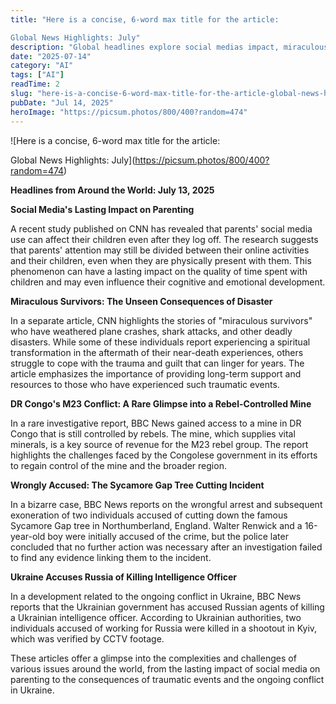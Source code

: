 ```yaml
---
title: "Here is a concise, 6-word max title for the article:

Global News Highlights: July"
description: "Global headlines explore social medias impact, miraculous survivors, and international conflicts."
date: "2025-07-14"
category: "AI"
tags: ["AI"]
readTime: 2
slug: "here-is-a-concise-6-word-max-title-for-the-article-global-news-highlights-july"
pubDate: "Jul 14, 2025"
heroImage: "https://picsum.photos/800/400?random=474"
---
```


![Here is a concise, 6-word max title for the article:

Global News Highlights: July](https://picsum.photos/800/400?random=474)

**Headlines from Around the World: July 13, 2025**

**Social Media's Lasting Impact on Parenting**

A recent study published on CNN has revealed that parents' social media use can affect their children even after they log off. The research suggests that parents' attention may still be divided between their online activities and their children, even when they are physically present with them. This phenomenon can have a lasting impact on the quality of time spent with children and may even influence their cognitive and emotional development.

**Miraculous Survivors: The Unseen Consequences of Disaster**

In a separate article, CNN highlights the stories of "miraculous survivors" who have weathered plane crashes, shark attacks, and other deadly disasters. While some of these individuals report experiencing a spiritual transformation in the aftermath of their near-death experiences, others struggle to cope with the trauma and guilt that can linger for years. The article emphasizes the importance of providing long-term support and resources to those who have experienced such traumatic events.

**DR Congo's M23 Conflict: A Rare Glimpse into a Rebel-Controlled Mine**

In a rare investigative report, BBC News gained access to a mine in DR Congo that is still controlled by rebels. The mine, which supplies vital minerals, is a key source of revenue for the M23 rebel group. The report highlights the challenges faced by the Congolese government in its efforts to regain control of the mine and the broader region.

**Wrongly Accused: The Sycamore Gap Tree Cutting Incident**

In a bizarre case, BBC News reports on the wrongful arrest and subsequent exoneration of two individuals accused of cutting down the famous Sycamore Gap tree in Northumberland, England. Walter Renwick and a 16-year-old boy were initially accused of the crime, but the police later concluded that no further action was necessary after an investigation failed to find any evidence linking them to the incident.

**Ukraine Accuses Russia of Killing Intelligence Officer**

In a development related to the ongoing conflict in Ukraine, BBC News reports that the Ukrainian government has accused Russian agents of killing a Ukrainian intelligence officer. According to Ukrainian authorities, two individuals accused of working for Russia were killed in a shootout in Kyiv, which was verified by CCTV footage.

These articles offer a glimpse into the complexities and challenges of various issues around the world, from the lasting impact of social media on parenting to the consequences of traumatic events and the ongoing conflict in Ukraine.
